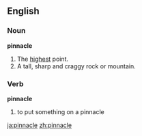 ==English==
===Noun===
'''pinnacle'''

# The [[high]]est point.
# A tall, sharp and craggy rock or mountain.

===Verb===
'''pinnacle'''

# to put something on a pinnacle

[[ja:pinnacle]]
[[zh:pinnacle]]